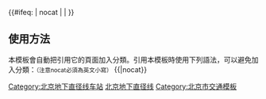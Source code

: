 {{鐵道路線
| 模板名稱 = 北京地下直径线
| 名稱 = [[File:China Railways.svg|15px|中国国家铁路集团|link=中国国家铁路集团]] [[北京地下直径线]]
| 代表色 = #0033c9
| Logo = [[File:China_Railways.svg|17px]]
| 背景顏色 = #FFFFFF
| 車站列表 = [[北京站|北京]] - [[北京西站|北京西]]
}}
<includeonly>{{#ifeq: {{{1}}} | nocat | <!--空--> | [[Category:北京地下直径线车站]]}}</includeonly><noinclude>
==使用方法==
本模板會自動把引用它的頁面加入分類。引用本模板時使用下列語法，可以避免加入分類：<small>（注意nocat必須為英文小寫）</small>
<nowiki>{{</nowiki>{{PAGENAME}}<nowiki>|nocat}}</nowiki>
[[Category:中國鐵路路線模板|北京地下直径线]]
[[Category:北京市交通模板]]
</noinclude>
